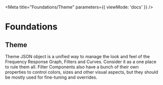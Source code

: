 
<Meta title="Foundations/Theme" parameters={{ viewMode: 'docs' }} />

# Foundations

## Theme

Theme JSON object is a unified way to manage the look and feel of the Frequency Response Graph, Filters and Curves. Consider it as a one place to rule them all. Filter Components also have a bunch of their own properties to control colors, sizes and other visual aspects, but they should be mostly used for fine-tuning and overrides.
